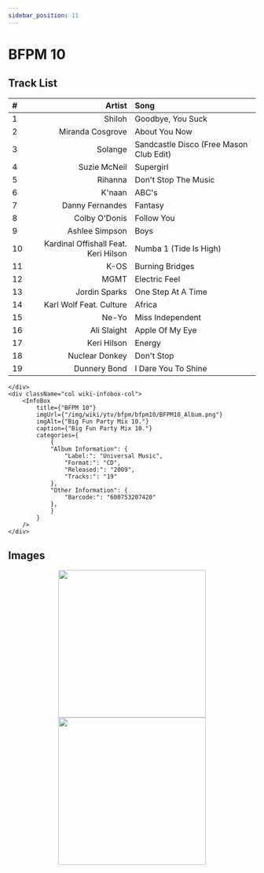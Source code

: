 ```yaml
---
sidebar_position: 11
---
```



# BFPM 10

<div className="row wiki-parent">
    <div className="col wiki-content-col">

## Track List  

| #  | Artist                            | Song                                      |
|:---|---------------------------------:|:------------------------------------------|
| 1  | Shiloh                           | Goodbye, You Suck                         |
| 2  | Miranda Cosgrove                 | About You Now                            |
| 3  | Solange                          | Sandcastle Disco (Free Mason Club Edit)  |
| 4  | Suzie McNeil                     | Supergirl                                |
| 5  | Rihanna                          | Don't Stop The Music                     |
| 6  | K'naan                           | ABC's                                    |
| 7  | Danny Fernandes                  | Fantasy                                  |
| 8  | Colby O'Donis                    | Follow You                               |
| 9  | Ashlee Simpson                   | Boys                                     |
| 10 | Kardinal Offishall Feat. Keri Hilson | Numba 1 (Tide Is High)                |
| 11 | K-OS                             | Burning Bridges                          |
| 12 | MGMT                             | Electric Feel                            |
| 13 | Jordin Sparks                    | One Step At A Time                       |
| 14 | Karl Wolf Feat. Culture          | Africa                                   |
| 15 | Ne-Yo                            | Miss Independent                         |
| 16 | Ali Slaight                      | Apple Of My Eye                          |
| 17 | Keri Hilson                      | Energy                                   |
| 18 | Nuclear Donkey                   | Don't Stop                               |
| 19 | Dunnery Bond                     | I Dare You To Shine                      |

    </div>
    <div className="col wiki-infobox-col">
        <InfoBox 
            title={"BFPM 10"}
            imgUrl={"/img/wiki/ytv/bfpm/bfpm10/BFPM10_Album.png"}
            imgAlt={"Big Fun Party Mix 10."}
            caption={"Big Fun Party Mix 10."}
            categories={
                {
                "Album Information": {
                    "Label:": "Universal Music",
                    "Format:": "CD",
                    "Released:": "2009",
                    "Tracks:": "19"
                },
                "Other Information": {
                    "Barcode:": "600753207420"
                },
                }
            }
        />
    </div>
</div>

## Images
<p align="center">
  <a href="/img/wiki/ytv/bfpm/bfpm10/BFPM10_Album.png" target="_blank">
    <img src="/img/wiki/ytv/bfpm/bfpm10/BFPM10_Album.png" height="300px"></img>
  </a>
  <a href="/img/wiki/ytv/bfpm/bfpm10/BFPM10_2.png" target="_blank">
    <img src="/img/wiki/ytv/bfpm/bfpm10/BFPM10_2.png" height="300px"></img>
  </a>
</p>
